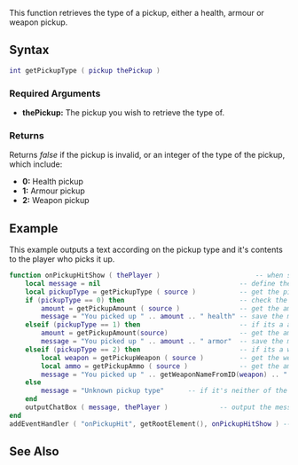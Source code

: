  
{{Server client function}}
This function retrieves the type of a pickup, either a health, armour or weapon pickup.

==Syntax== 
<syntaxhighlight lang="lua">
int getPickupType ( pickup thePickup )        
</syntaxhighlight> 

===Required Arguments=== 
*'''thePickup:''' The pickup you wish to retrieve the type of.

===Returns===
Returns ''false'' if the pickup is invalid, or an integer of the type of the pickup, which include:
*'''0:''' Health pickup
*'''1:''' Armour pickup
*'''2:''' Weapon pickup

==Example== 
This example outputs a text according on the pickup type and it's contents to the player who picks it up.
<section show="true" name="Server" class="server">
<syntaxhighlight lang="lua">
function onPickupHitShow ( thePlayer )                        -- when someone hits a pickup
	local message = nil                                   -- define the 'message' variable
	local pickupType = getPickupType ( source )           -- get the pickup type and save it to the variable 'pickupType'
	if (pickupType == 0) then                             -- check the type of pickup, if it is a health pickup then...
		amount = getPickupAmount ( source )               -- get the amount of health in the pickup
		message = "You picked up " .. amount .. " health" -- save the message in the 'message' variable
	elseif (pickupType == 1) then                         -- if its a armour pickup then...
		amount = getPickupAmount(source)                  -- get the amount of amour in the pickup
		message = "You picked up " .. amount .. " armor"  -- save the message in the 'message' variable
	elseif (pickupType == 2) then                         -- if its a weapon pickup then..
		local weapon = getPickupWeapon ( source )         -- get the weapon id of the pickup
		local ammo = getPickupAmmo ( source )             -- get the ammo in the pickup
		message = "You picked up " .. getWeaponNameFromID(weapon) .. " with " .. ammo .. " ammo" -- save the message in the 'message' variable
	else
		message = "Unknown pickup type"      -- if it's neither of the above types, set the 'message' variable accordingly
	end
	outputChatBox ( message, thePlayer )             -- output the message to the player in the chatbox
end
addEventHandler ( "onPickupHit", getRootElement(), onPickupHitShow ) -- add an event handler for onPickupHit
</syntaxhighlight>
</section>

==See Also==
{{Pickup functions}}